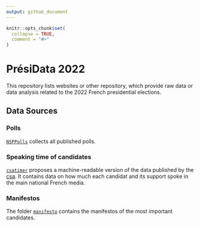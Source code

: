 ```yaml
---
output: github_document
---
```


<!-- README.md is generated from README.Rmd. Please edit that file -->

```r
knitr::opts_chunk$set(
  collapse = TRUE,
  comment = "#>"
)
```

# PrésiData 2022
 
This repository lists websites or other repository, which provide raw data or data analysis related to the 2022 French presidential elections.

## Data Sources

### Polls

[`NSPPolls`](https://github.com/nsppolls/nsppolls) collects all published polls. 

### Speaking time of candidates

[`csatimer`](https://github.com/benjaminguinaudeau/csatimer) proposes a machine-readable version of the data published by the [csa](https://www.csa.fr/csapluralisme/tableau). It contains data on how much each candidat and its support spoke in the main national French media.

### Manifestos

The folder [`manifesto`](https://github.com/benjaminguinaudeau/presidata2022/tree/master/manifesto) contains the manifestos of the most important candidates. 
